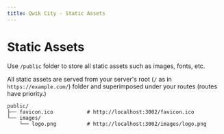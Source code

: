 ```yaml
---
title: Qwik City - Static Assets
---
```


# Static Assets

Use `/public` folder to store all static assets such as images, fonts, etc.

All static assets are served from your server's root (`/` as in `https://example.com/`) folder and superimposed under your routes (routes have priority.)

```
public/
├── favicon.ico           # http://localhost:3002/favicon.ico
└── images/
    └── logo.png          # http://localhost:3002/images/logo.png
```
